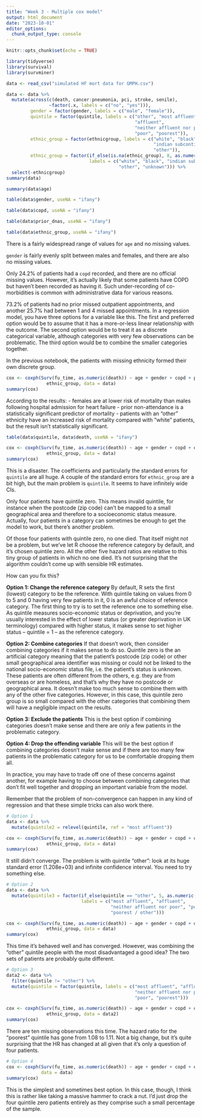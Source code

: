 ```yaml
---
title: "Week 3 - Multiple cox model"
output: html_document
date: "2023-10-01"
editor_options: 
  chunk_output_type: console
---
```


```r
knitr::opts_chunk$set(echo = TRUE)
```

```r
library(tidyverse)
library(survival)
library(survminer)

data <- read_csv("simulated HF mort data for GMPH.csv")

data <- data %>% 
  mutate(across(c(death, cancer:pneumonia, pci, stroke, senile),
                ~factor(.x, labels = c("no", "yes"))),
         gender = factor(gender, labels = c("male", "female")),
         quintile = factor(quintile, labels = c("other", "most affluent",
                                                "affluent",
                                                "neither affluent nor poor",
                                                "poor", "poorest")),
         ethnic_group = factor(ethnicgroup, labels = c("white", "black",
                                                       "indian subcontinent",
                                                       "other")),
         ethnic_group = factor(if_else(is.na(ethnic_group), 8, as.numeric(ethnic_group)),
                               labels = c("white", "black", "indian subcontinent",
                                          "other", "unknown"))) %>%
  select(-ethnicgroup)
summary(data)
```

```r
summary(data$age)

table(data$gender, useNA = "ifany")

table(data$copd, useNA = "ifany")

table(data$prior_dnas, useNA = "ifany")

table(data$ethnic_group, useNA = "ifany")
```

There is a fairly widespread range of values for `age` and no missing values.

`gender` is fairly evenly split between males and females, and there are also no missing values.

Only 24.2% of patients had a `copd` recorded, and there are no official missing values. However, it’s actually likely that some patients have COPD but haven’t been recorded as having it. Such under-recording of co-morbidities is common with administrative data for various reasons.

73.2% of patients had no prior missed outpatient appointments, and another 25.7% had between 1 and 4 missed appointments. In a regression model, you have three options for a variable like this. The first and preferred option would be to assume that it has a more-or-less linear relationship with the outcome. The second option would be to treat it as a discrete categorical variable, although categories with very few observations can be problematic. The third option would be to combine the smaller categories together.

In the previous notebook, the patients with missing ethnicity formed their own discrete group.

```r
cox <- coxph(Surv(fu_time, as.numeric(death)) ~ age + gender + copd + prior_dnas + 
               ethnic_group, data = data)
summary(cox)
```

According to the results:
- females are at lower risk of mortality than males following hospital admission for heart failure
- prior non-attendance is a statistically significant predictor of mortality
- patients with an "other" ethnicity have an increased risk of mortality compared with "white" patients, but the result isn't statistically significant.

```r
table(data$quintile, data$death, useNA = "ifany")

cox <- coxph(Surv(fu_time, as.numeric(death)) ~ age + gender + copd + quintile + 
               ethnic_group, data = data)
summary(cox)
```

This is a disaster. The coefficients and particularly the standard errors for `quintile` are all huge. A couple of the standard errors for `ethnic_group` are a bit high, but the main problem is `quintile`. It seems to have infinitely wide CIs.

Only four patients have quintile zero. This means invalid quintile, for instance when the postcode (zip code) can’t be mapped to a small geographical area and therefore to a socioeconomic status measure. Actually, four patients in a category can sometimes be enough to get the model to work, but there’s another problem.

Of those four patients with quintile zero, no one died. That itself might not be a problem, but we’ve let R choose the reference category by default, and it’s chosen quintile zero. All the other five hazard ratios are relative to this tiny group of patients in which no one died. It’s not surprising that the algorithm couldn’t come up with sensible HR estimates. 

How can you fix this?

**Option 1: Change the reference category**
By default, R sets the first (lowest) category to be the reference. With quintile taking on values from 0 to 5 and 0 having very few patients in it, 0 is an awful choice of reference category. The first thing to try is to set the reference one to something else. As quintile measures socio-economic status or deprivation, and you're usually interested in the effect of lower status (or greater deprivation in UK terminology) compared with higher status, it makes sense to set higher status – quintile = 1 – as the reference category.

**Option 2: Combine categories**
If that doesn’t work, then consider combining categories if it makes sense to do so. Quintile zero is the an artificial category meaning that the patient’s postcode (zip code) or other small geographical area identifier was missing or could not be linked to the national socio-economic status file, i.e. the patient’s status is unknown. These patients are often different from the others, e.g. they are from overseas or are homeless, and that’s why they have no postcode or geographical area. It doesn’t make too much sense to combine them with any of the other five categories. However, in this case, this quintile zero group is so small compared with the other categories that combining them will have a negligible impact on the results.

**Option 3: Exclude the patients**
This is the best option if combining categories doesn’t make sense and there are only a few patients in the problematic category.

**Option 4: Drop the offending variable**
This will be the best option if combining categories doesn’t make sense and if there are too many few patients in the problematic category for us to be comfortable dropping them all.

In practice, you may have to trade off one of these concerns against another, for example having to choose between combining categories that don’t fit well together and dropping an important variable from the model.

Remember that the problem of non-convergence can happen in any kind of regression and that these simple tricks can also work there.

```r
# Option 1
data <- data %>%
  mutate(quintile2 = relevel(quintile, ref = "most affluent"))

cox <- coxph(Surv(fu_time, as.numeric(death)) ~ age + gender + copd + quintile2 + 
               ethnic_group, data = data)
summary(cox)
```

It still didn’t converge. The problem is with quintile "other": look at its huge standard error (1.208e+03) and infinite confidence interval. You need to try something else.  

```r
# Option 2
data <- data %>%
  mutate(quintile3 = factor(if_else(quintile == "other", 5, as.numeric(quintile)),
                            labels = c("most affluent", "affluent",
                                       "neither affluent nor poor", "poor",
                                       "poorest / other")))

cox <- coxph(Surv(fu_time, as.numeric(death)) ~ age + gender + copd + quintile3 + 
               ethnic_group, data = data)
summary(cox)
```

This time it’s behaved well and has converged. However, was combining the "other" quintile people with the most disadvantaged a good idea? The two sets of patients are probably quite different.

```r
# Option 3
data2 <- data %>%
  filter(quintile != "other") %>%
  mutate(quintile = factor(quintile, labels = c("most affluent", "affluent",
                                                "neither affluent nor poor",
                                                "poor", "poorest")))

cox <- coxph(Surv(fu_time, as.numeric(death)) ~ age + gender + copd + quintile + 
               ethnic_group, data = data2)
summary(cox)
```

There are ten missing observations this time. The hazard ratio for the "poorest" quintile has gone from 1.08 to 1.11. Not a big change, but it’s quite surprising that the HR has changed at all given that it’s only a question of four patients.

```r
# Option 4
cox <- coxph(Surv(fu_time, as.numeric(death)) ~ age + gender + copd + ethnic_group,
             data = data)
summary(cox)
```

This is the simplest and sometimes best option. In this case, though, I think this is rather like taking a massive hammer to crack a nut. I’d just drop the four quintile zero patients entirely as they comprise such a small percentage of the sample.

